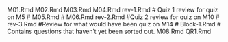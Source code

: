 M01.Rmd
M02.Rmd
M03.Rmd
M04.Rmd
rev-1.Rmd # Quiz 1 review for quiz on M5 
# M05.Rmd
# M06.Rmd
rev-2.Rmd #Quiz 2 review for quiz on M10 
# rev-3.Rmd #Review for what would have been quiz on M14
# Block-1.Rmd # Contains questions that haven't yet been sorted out.
M08.Rmd
QR1.Rmd
